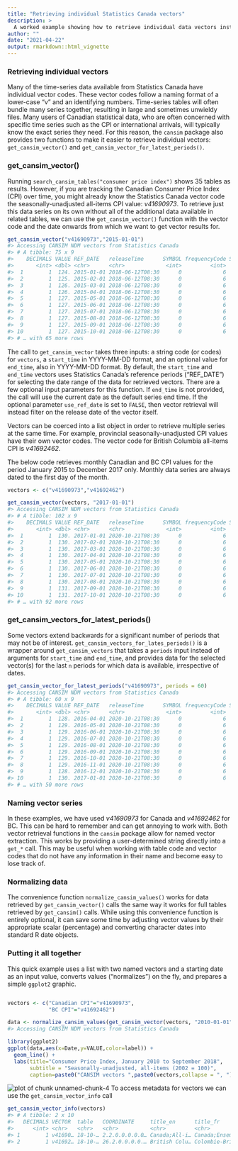 ```yaml
---
title: "Retrieving individual Statistics Canada vectors"
description: >
  A worked example showing how to retrieve individual data vectors instead of entire tables. 
author: ""
date: "2021-04-22"
output: rmarkdown::html_vignette
---
```




### Retrieving individual vectors 

Many of the time-series data available from Statistics Canada have individual vector codes. These vector codes follow a naming format of a lower-case "v" and an identifying numbers. Time-series tables will often bundle many series together, resulting in large and sometimes unwieldy files. Many users of Canadian statistical data, who are often concerned with specific time series such as the CPI or international arrivals, will typically know the exact series they need. For this reason, the `cansim` package also provides two functions to make it easier to retrieve individual vectors: `get_cansim_vector()` and `get_cansim_vector_for_latest_periods()`. 

### get_cansim_vector()

Running `search_cansim_tables("consumer price index")` shows 35 tables as results. However, if you are tracking the Canadian Consumer Price Index (CPI) over time, you might already know the Statistics Canada vector code the seasonally-unadjusted all-items CPI value: *v41690973*. To retrieve just this data series on its own without all of the additional data available in related tables, we can use the `get_cansim_vector()` function with the vector code and the date onwards from which we want to get vector results for.

```r
get_cansim_vector("v41690973","2015-01-01")
#> Accessing CANSIM NDM vectors from Statistics Canada
#> # A tibble: 75 x 9
#>    DECIMALS VALUE REF_DATE   releaseTime      SYMBOL frequencyCode SCALAR_ID COORDINATE          VECTOR   
#>       <int> <dbl> <chr>      <chr>             <int>         <int>     <int> <chr>               <chr>    
#>  1        1  124. 2015-01-01 2018-06-12T08:30      0             6         0 2.2.0.0.0.0.0.0.0.0 v41690973
#>  2        1  125. 2015-02-01 2018-06-12T08:30      0             6         0 2.2.0.0.0.0.0.0.0.0 v41690973
#>  3        1  126. 2015-03-01 2018-06-12T08:30      0             6         0 2.2.0.0.0.0.0.0.0.0 v41690973
#>  4        1  126. 2015-04-01 2018-06-12T08:30      0             6         0 2.2.0.0.0.0.0.0.0.0 v41690973
#>  5        1  127. 2015-05-01 2018-06-12T08:30      0             6         0 2.2.0.0.0.0.0.0.0.0 v41690973
#>  6        1  127. 2015-06-01 2018-06-12T08:30      0             6         0 2.2.0.0.0.0.0.0.0.0 v41690973
#>  7        1  127. 2015-07-01 2018-06-12T08:30      0             6         0 2.2.0.0.0.0.0.0.0.0 v41690973
#>  8        1  127. 2015-08-01 2018-06-12T08:30      0             6         0 2.2.0.0.0.0.0.0.0.0 v41690973
#>  9        1  127. 2015-09-01 2018-06-12T08:30      0             6         0 2.2.0.0.0.0.0.0.0.0 v41690973
#> 10        1  127. 2015-10-01 2018-06-12T08:30      0             6         0 2.2.0.0.0.0.0.0.0.0 v41690973
#> # … with 65 more rows
```

The call to `get_cansim_vector` takes three inputs: a string code (or codes) for `vectors`, a `start_time` in YYYY-MM-DD format, and an optional value for `end_time`, also in YYYY-MM-DD format. By default, the `start_time` and `end_time` vectors uses Statistics Canada's reference periods ("REF_DATE") for selecting the date range of the data for retrieved vectors. There are a few optional input parameters for this function. If `end_time` is not provided, the call will use the current date as the default series end time. If the optional parameter `use_ref_date` is set to `FALSE`, then vector retrieval will instead filter on the release date of the vector itself.

Vectors can be coerced into a list object in order to retrieve multiple series at the same time. For example, provincial seasonally-unadjusted CPI values have their own vector codes. The vector code for British Columbia all-items CPI is *v41692462*.

The below code retrieves monthly Canadian and BC CPI values for the period January 2015 to December 2017 only. Monthly data series are always dated to the first day of the month. 

```r
vectors <- c("v41690973","v41692462")

get_cansim_vector(vectors, "2017-01-01")
#> Accessing CANSIM NDM vectors from Statistics Canada
#> # A tibble: 102 x 9
#>    DECIMALS VALUE REF_DATE   releaseTime      SYMBOL frequencyCode SCALAR_ID COORDINATE          VECTOR   
#>       <int> <dbl> <chr>      <chr>             <int>         <int>     <int> <chr>               <chr>    
#>  1        1  130. 2017-01-01 2020-10-21T08:30      0             6         0 2.2.0.0.0.0.0.0.0.0 v41690973
#>  2        1  130. 2017-02-01 2020-10-21T08:30      0             6         0 2.2.0.0.0.0.0.0.0.0 v41690973
#>  3        1  130. 2017-03-01 2020-10-21T08:30      0             6         0 2.2.0.0.0.0.0.0.0.0 v41690973
#>  4        1  130. 2017-04-01 2020-10-21T08:30      0             6         0 2.2.0.0.0.0.0.0.0.0 v41690973
#>  5        1  130. 2017-05-01 2020-10-21T08:30      0             6         0 2.2.0.0.0.0.0.0.0.0 v41690973
#>  6        1  130. 2017-06-01 2020-10-21T08:30      0             6         0 2.2.0.0.0.0.0.0.0.0 v41690973
#>  7        1  130. 2017-07-01 2020-10-21T08:30      0             6         0 2.2.0.0.0.0.0.0.0.0 v41690973
#>  8        1  130. 2017-08-01 2020-10-21T08:30      0             6         0 2.2.0.0.0.0.0.0.0.0 v41690973
#>  9        1  131. 2017-09-01 2020-10-21T08:30      0             6         0 2.2.0.0.0.0.0.0.0.0 v41690973
#> 10        1  131. 2017-10-01 2020-10-21T08:30      0             6         0 2.2.0.0.0.0.0.0.0.0 v41690973
#> # … with 92 more rows
```

### get_cansim_vectors_for_latest_periods()

Some vectors extend backwards for a significant number of periods that may not be of interest. `get_cansim_vectors_for_lates_periods()` is a wrapper around `get_cansim_vectors` that takes a `periods` input instead of arguments for `start_time` and `end_time`, and provides data for the selected vector(s) for the last `n` periods for which data is available, irrespective of dates. 

```r
get_cansim_vector_for_latest_periods("v41690973", periods = 60)
#> Accessing CANSIM NDM vectors from Statistics Canada
#> # A tibble: 60 x 9
#>    DECIMALS VALUE REF_DATE   releaseTime      SYMBOL frequencyCode SCALAR_ID COORDINATE          VECTOR   
#>       <int> <dbl> <chr>      <chr>             <int>         <int>     <int> <chr>               <chr>    
#>  1        1  128. 2016-04-01 2020-10-21T08:30      0             6         0 2.2.0.0.0.0.0.0.0.0 v41690973
#>  2        1  129. 2016-05-01 2020-10-21T08:30      0             6         0 2.2.0.0.0.0.0.0.0.0 v41690973
#>  3        1  129. 2016-06-01 2020-10-21T08:30      0             6         0 2.2.0.0.0.0.0.0.0.0 v41690973
#>  4        1  129. 2016-07-01 2020-10-21T08:30      0             6         0 2.2.0.0.0.0.0.0.0.0 v41690973
#>  5        1  129. 2016-08-01 2020-10-21T08:30      0             6         0 2.2.0.0.0.0.0.0.0.0 v41690973
#>  6        1  129. 2016-09-01 2020-10-21T08:30      0             6         0 2.2.0.0.0.0.0.0.0.0 v41690973
#>  7        1  129. 2016-10-01 2020-10-21T08:30      0             6         0 2.2.0.0.0.0.0.0.0.0 v41690973
#>  8        1  129. 2016-11-01 2020-10-21T08:30      0             6         0 2.2.0.0.0.0.0.0.0.0 v41690973
#>  9        1  128. 2016-12-01 2020-10-21T08:30      0             6         0 2.2.0.0.0.0.0.0.0.0 v41690973
#> 10        1  130. 2017-01-01 2020-10-21T08:30      0             6         0 2.2.0.0.0.0.0.0.0.0 v41690973
#> # … with 50 more rows
```

### Naming vector series

In these examples, we have used *v41690973* for Canada and *v41692462* for BC. This can be hard to remember and can get annoying to work with. Both vector retrieval functions in the `cansim` package allow for named vector extraction. This works by providing a user-determined string directly into a `get_*` call. This may be useful when working with table code and vector codes that do not have any information in their name and become easy to lose track of. 

### Normalizing data

The convenience function `normalize_cansim_values()` works for data retrieved by `get_cansim_vector()` calls the same way it works for full tables retrieved by `get_cansim()` calls. While using this convenience function is entirely optional, it can save some time by adjusting vector values by their appropriate scalar (percentage) and converting character dates into standard R date objects. 

### Putting it all together

This quick example uses a list with two named vectors and a starting date as an input value, converts values ("normalizes") on the fly, and prepares a simple `ggplot2` graphic.

```r

vectors <- c("Canadian CPI"="v41690973",
             "BC CPI"="v41692462")

data <- normalize_cansim_values(get_cansim_vector(vectors, "2010-01-01"))
#> Accessing CANSIM NDM vectors from Statistics Canada

library(ggplot2)
ggplot(data,aes(x=Date,y=VALUE,color=label)) +
  geom_line() +
  labs(title="Consumer Price Index, January 2010 to September 2018",
       subtitle = "Seasonally-unadjusted, all-items (2002 = 100)",
       caption=paste0("CANSIM vectors ",paste0(vectors,collapse = ", ")),x="",y="",color="")
```

![plot of chunk unnamed-chunk-4](figure/unnamed-chunk-4-1.png)
To access metadata for vectors we can use the `get_cansim_vector_info` call

```r
get_cansim_vector_info(vectors)
#> # A tibble: 2 x 10
#>   DECIMALS VECTOR  table   COORDINATE     title_en      title_fr         UOM frequencyCode SCALAR_ID title      
#>      <int> <chr>   <chr>   <chr>          <chr>         <chr>          <int>         <int>     <int> <chr>      
#> 1        1 v41690… 18-10-… 2.2.0.0.0.0.0… Canada;All-i… Canada;Ensemb…    17             6         0 Canada;All…
#> 2        1 v41692… 18-10-… 26.2.0.0.0.0.… British Colu… Colombie-Brit…    17             6         0 British Co…
```
